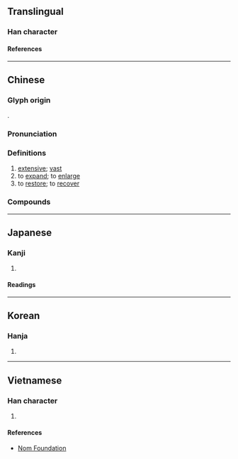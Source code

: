 {{character info}}
==Translingual==

===Han character===
{{Han char|rn=61|rad=心|as=06|sn=9|four=94089|canj=PKF|ids=⿰忄灰}}

====References====
{{Han ref|kx=0384.330|dkj=10577|dj=0715.160|hdz=42294.130|uh=6062}}

----

==Chinese==
{{zh-forms}}

===Glyph origin===
{{Han etym}}
{{Han compound|心|alt1=忄|灰|ls=psc|c1=s|t1=heart|c2=p}}.

===Pronunciation===
{{zh-pron
|m=huī
|c=fui1
|h=pfs=fî
|md=hŭi
|mn=khoe/hoe/xm,twv:he
|mn_note=khoe - literary; hoe/he - vernacular
|mn-t=kuê1
|mc=y
|oc=y
|ma=
|cat=v
}}

===Definitions===
{{zh-hanzi}}

# [[extensive]]; [[vast]]
# to [[expand]]; to [[enlarge]]
# to [[restore]]; to [[recover]]

===Compounds===
{{zh-der|恢誕|恢廓|恢奇|恢弘|恢復室|恢臺|恢恢有餘|恢恢|恢恑|恢復|恢廓大度|恢宏大度|恢先緒|恢偉|恢張|恢宏|天網恢恢|天道恢恢|識量弘恢}}

----

==Japanese==

===Kanji===
{{ja-kanji|grade=|rs=心06}}

# {{rfdef|ja|sort=心06}}

====Readings====
{{ja-readings
|goon=け<け<くゑ
|kanon=かい<くわい
|kun=ひろ-い
}}

----

==Korean==

===Hanja===
{{ko-hanja|회}}

# {{rfdef|ko|sort=心06}}

----

==Vietnamese==

===Han character===
{{vi-readings|rs=心06|reading=khôi}}

# {{rfdef|vi|sort=心06}}

====References====
* [http://nomfoundation.org/common/nom_details.php?codepoint=6062 Nom Foundation]